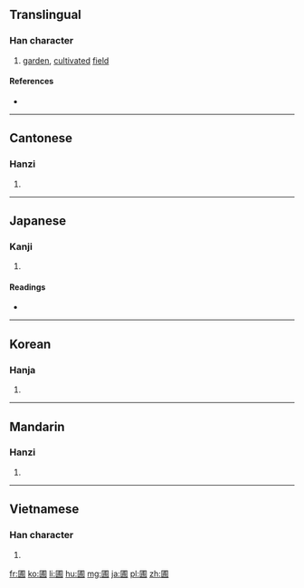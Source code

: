 ==Translingual==

===Han character===
{{Han char|rn=31|rad=囗|as=07|sn=10|four=6022<sub>7</sub>|canj=田戈十月 (WIJB)|ids=⿴[[囗]][[甫]]}}

# [[garden]], [[cultivated]] [[field]]

====References====
* {{Han ref|kx=0218.210|dkj=04774|dj=0446.220|hdz=10718.150|uh=5703|ud=22275|bh=AE45|bd=44613}}

----

==Cantonese==

===Hanzi===
{{yue-hanzi|jyut=[[bou2]], [[pou2]]|y=bou2, pou2}}

# {{defn|lang=yue|sort=囗07}}

----

==Japanese==

===Kanji===
{{ja-kanji|grade=|rs=囗07}}

# {{defn|lang=ja|sort=囗07}}

====Readings====
* {{ja-readings|on=[[ほ]] (ho)|kun=[[はたけ]] (hatake)}}

----

==Korean==

===Hanja===
{{ko-hanja|hangeul=포|rv=po|mr=p'o}}

# {{defn|lang=ko|sort=囗07}}

----

==Mandarin==

===Hanzi===
{{cmn-hanzi|pin=[[pǔ]] ([[pu3]])|wg=p'u<sup>3</sup>}}

# {{defn|lang=cmn|sort=囗07}}

----

==Vietnamese==

===Han character===
{{vi-hantu|[[bo]]|rs=囗07}}

# {{defn|lang=vi|sort=囗07}}

[[fr:圃]]
[[ko:圃]]
[[li:圃]]
[[hu:圃]]
[[mg:圃]]
[[ja:圃]]
[[pl:圃]]
[[zh:圃]]